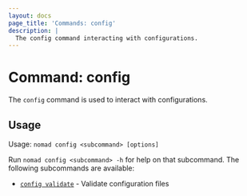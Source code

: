```yaml
---
layout: docs
page_title: 'Commands: config'
description: |
  The config command interacting with configurations.
---
```


# Command: config

The `config` command is used to interact with configurations.

## Usage

Usage: `nomad config <subcommand> [options]`

Run `nomad config <subcommand> -h` for help on that subcommand. The
following subcommands are available:

- [`config validate`][validate] - Validate configuration files

[validate]: /docs/commands/config/validate 'Validate configuration files'
